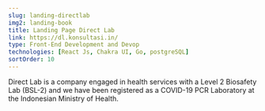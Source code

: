 ```yaml
---
slug: landing-directlab
img2: landing-book
title: Landing Page Direct Lab
link: https://dl.konsultasi.in/
type: Front-End Development and Devop
technologies: [React Js, Chakra UI, Go, postgreSQL]
sortOrder: 10
---
```


Direct Lab is a company engaged in health services with a Level 2 Biosafety Lab (BSL-2) and we have been registered as a COVID-19 PCR Laboratory at the Indonesian Ministry of Health.

